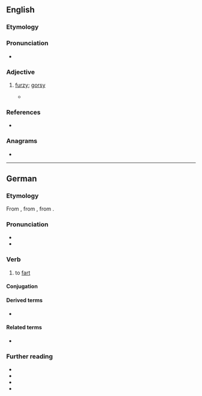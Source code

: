 {{also|Fürzen}}
==English==

===Etymology===
{{suffix|en|furze|en}}

===Pronunciation===
* {{IPA|en|/ˈfɜː(ɹ)zən/}}

===Adjective===
{{en-adj}}

# {{lb|en|obsolete}} [[furzy]]; [[gorsy]]
#*{{quote-book|en|1598|John Florio|A World of Words|passage='''furzen'' bush}}

===References===
* {{R:Webster 1913}}

===Anagrams===
* {{anagrams|en|a=efnruz|Frunze}}

----

==German==

===Etymology===
From {{inh|de|gmh|vurzen}}, from {{inh|de|goh|furzen}}, from {{inh|de|gmw-pro|*furtijan}}.

===Pronunciation===
* {{IPA|de|/ˈfʊʁ.tsən/|[ˈfʊɐ̯.tsn̩]}}
* {{audio|de|De-furzen.ogg|Audio}}

===Verb===
{{de-verb}}

# to [[fart]]
#: {{syn|de|pupsen}}

====Conjugation====
{{de-conj}}

====Derived terms====
* {{l|de|anfurzen}}

====Related terms====
* {{l|de|Furz}}

===Further reading===
* {{R:DWDS}}
* {{R:UniLeipzig}}
* {{R:Duden}}
* {{R:OpenThesaurus}}

{{topics|de|Bodily functions}}